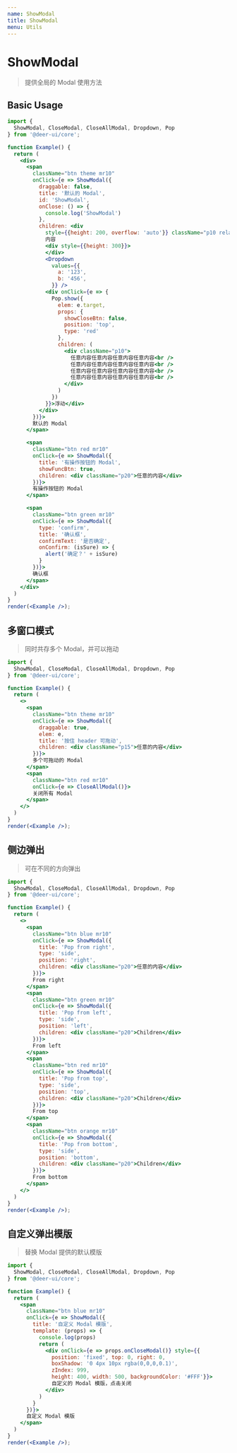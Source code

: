 ```yaml
---
name: ShowModal
title: ShowModal
menu: Utils
---
```


# ShowModal

> 提供全局的 Modal 使用方法

## Basic Usage

```jsx live noInline
import {
  ShowModal, CloseModal, CloseAllModal, Dropdown, Pop
} from '@deer-ui/core';

function Example() {
  return (
    <div>
      <span
        className="btn theme mr10"
        onClick={e => ShowModal({
          draggable: false,
          title: '默认的 Modal',
          id: 'ShowModal',
          onClose: () => {
            console.log('ShowModal')
          },
          children: <div
            style={{height: 200, overflow: 'auto'}} className="p10 relative">
            内容
            <div style={{height: 300}}>
            </div>
            <Dropdown
              values={{
                a: '123',
                b: '456',
              }} />
            <div onClick={e => {
              Pop.show({
                elem: e.target,
                props: {
                  showCloseBtn: false,
                  position: 'top',
                  type: 'red'
                },
                children: (
                  <div className="p10">
                    任意内容任意内容任意内容任意内容<br />
                    任意内容任意内容任意内容任意内容<br />
                    任意内容任意内容任意内容任意内容<br />
                    任意内容任意内容任意内容任意内容<br />
                  </div>
                )
              })
            }}>浮动</div>
          </div>
        })}>
        默认的 Modal
      </span>

      <span
        className="btn red mr10"
        onClick={e => ShowModal({
          title: '有操作按钮的 Modal',
          showFuncBtn: true,
          children: <div className="p20">任意的内容</div>
        })}>
        有操作按钮的 Modal
      </span>

      <span
        className="btn green mr10"
        onClick={e => ShowModal({
          type: 'confirm',
          title: '确认框',
          confirmText: '是否确定',
          onConfirm: (isSure) => {
            alert('确定？' + isSure)
          }
        })}>
        确认框
      </span>
    </div>
  )
}
render(<Example />);
```

## 多窗口模式

> 同时共存多个 Modal，并可以拖动

```jsx live noInline
import {
  ShowModal, CloseModal, CloseAllModal, Dropdown, Pop
} from '@deer-ui/core';

function Example() {
  return (
    <>
      <span
        className="btn theme mr10"
        onClick={e => ShowModal({
          draggable: true,
          elem: e,
          title: '按住 header 可拖动',
          children: <div className="p15">任意的内容</div>
        })}>
        多个可拖动的 Modal
      </span>
      <span
        className="btn red mr10"
        onClick={e => CloseAllModal()}>
        关闭所有 Modal
      </span>
    </>
  )
}
render(<Example />);
```

## 侧边弹出

> 可在不同的方向弹出

```jsx live noInline
import {
  ShowModal, CloseModal, CloseAllModal, Dropdown, Pop
} from '@deer-ui/core';

function Example() {
  return (
    <>
      <span
        className="btn blue mr10"
        onClick={e => ShowModal({
          title: 'Pop from right',
          type: 'side',
          position: 'right',
          children: <div className="p20">任意的内容</div>
        })}>
        From right
      </span>
      <span
        className="btn green mr10"
        onClick={e => ShowModal({
          title: 'Pop from left',
          type: 'side',
          position: 'left',
          children: <div className="p20">Children</div>
        })}>
        From left
      </span>
      <span
        className="btn red mr10"
        onClick={e => ShowModal({
          title: 'Pop from top',
          type: 'side',
          position: 'top',
          children: <div className="p20">Children</div>
        })}>
        From top
      </span>
      <span
        className="btn orange mr10"
        onClick={e => ShowModal({
          title: 'Pop from bottom',
          type: 'side',
          position: 'bottom',
          children: <div className="p20">Children</div>
        })}>
        From bottom
      </span>
    </>
  )
}
render(<Example />);
```

## 自定义弹出模版

> 替换 Modal 提供的默认模版

```jsx live noInline
import {
  ShowModal, CloseModal, CloseAllModal, Dropdown, Pop
} from '@deer-ui/core';

function Example() {
  return (
    <span
      className="btn blue mr10"
      onClick={e => ShowModal({
        title: '自定义 Modal 模版',
        template: (props) => {
          console.log(props)
          return (
            <div onClick={e => props.onCloseModal()} style={{
              position: 'fixed', top: 0, right: 0,
              boxShadow: '0 4px 10px rgba(0,0,0,0.1)',
              zIndex: 999,
              height: 400, width: 500, backgroundColor: '#FFF'}}>
              自定义的 Modal 模版，点击关闭
            </div>
          )
        }
      })}>
      自定义 Modal 模版
    </span>
  )
}
render(<Example />);
```

